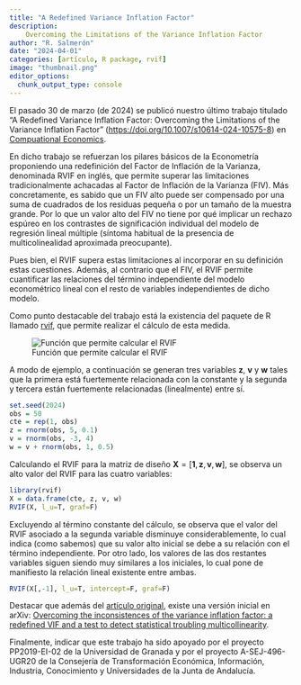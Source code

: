 ---
title: "A Redefined Variance Inflation Factor"
description:
    Overcoming the Limitations of the Variance Inflation Factor
author: "R. Salmerón"
date: "2024-04-01"
categories: [artículo, R package, rvif]
image: "thumbnail.png"
editor_options: 
  chunk_output_type: console
---

El pasado 30 de marzo (de 2024) se publicó nuestro último trabajo titulado "A Redefined Variance Inflation Factor: Overcoming the Limitations of the Variance Inflation Factor" (<https://doi.org/10.1007/s10614-024-10575-8>) en [Compuational Economics](https://link.springer.com/journal/10614).

En dicho trabajo se refuerzan los pilares básicos de la Econometría proponiendo una redefinición del Factor de Inflación de la Varianza, denominada RVIF en inglés, que permite superar las limitaciones tradicionalmente achacadas al Factor de Inflación de la Varianza (FIV). Más concretamente, es sabido que un FIV alto puede ser compensado por una suma de cuadrados de los residuas pequeña o por un tamaño de la muestra grande. Por lo que un valor alto del FIV no tiene por qué implicar un rechazo espúreo en los contrastes de significación individual del modelo de regresión lineal múltiple (síntoma habitual de la presencia de multicolinealidad aproximada preocupante).

Pues bien, el RVIF supera estas limitaciones al incorporar en su definición estas cuestiones. Además, al contrario que el FIV, el RVIF permite cuantificar las relaciones del término independiente del modelo econométrico lineal con el resto de variables independientes de dicho modelo.

Como punto destacable del trabajo está la existencia del paquete de R llamado [rvif](https://cran.r-project.org/web/packages/rvif/index.html), que permite realizar el cálculo de esta medida.

![Función que permite calcular el RVIF](RVIF.png "Función que permite calcular el RVIF"){width="200," fig-align="center"}

A modo de ejemplo, a continuación se generan tres variables $\mathbf{z}$, $\mathbf{v}$ y $\mathbf{w}$ tales que la primera está fuertemente relacionada con la constante y la segunda y tercera están fuertemente relacionadas (linealmente) entre sí.

```{r}
set.seed(2024)
obs = 50
cte = rep(1, obs)
z = rnorm(obs, 5, 0.1)
v = rnorm(obs, -3, 4)
w = v + rnorm(obs, 1, 0.5)
```

Calculando el RVIF para la matriz de diseño $\mathbf{X} = [ \mathbf{1}, \mathbf{z}, \mathbf{v}, \mathbf{w} ]$, se observa un alto valor del RVIF para las cuatro variables:

```{r warning=FALSE, message=FALSE}
library(rvif)
X = data.frame(cte, z, v, w)
RVIF(X, l_u=T, graf=F)
```

Excluyendo al término constante del cálculo, se observa que el valor del RVIF asociado a la segunda variable disminuye considerablemente, lo cual indica (como sabemos) que su valor alto inicial se debe a su relación con el término independiente. Por otro lado, los valores de las dos restantes variables siguen siendo muy similares a los iniciales, lo cual pone de manifiesto la relación lineal existente entre ambas.

```{r}
RVIF(X[,-1], l_u=T, intercept=F, graf=F)
```

Destacar que además del [artículo original](https://doi.org/10.1007/s10614-024-10575-8), existe una versión inicial en arXiv: [Overcoming the inconsistences of the variance inflation factor: a redefined VIF and a test to detect statistical troubling multicollinearity](https://arxiv.org/abs/2005.02245).

Finalmente, indicar que este trabajo ha sido apoyado por el proyecto PP2019-EI-02 de la Universidad de Granada y por el proyecto A-SEJ-496-UGR20 de la Consejería de Transformación Económica, Información, Industria, Conocimiento y Universidades de la Junta de Andalucía.
